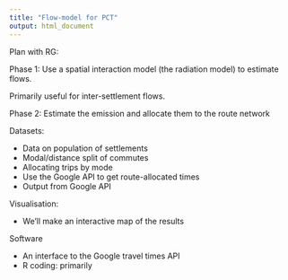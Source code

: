 ```yaml
---
title: "Flow-model for PCT"
output: html_document
---
```


Plan with RG:

Phase 1: Use a spatial interaction model (the radiation model) to estimate flows.

Primarily useful for inter-settlement flows.

Phase 2: Estimate the emission and allocate them to the route network

Datasets:

- Data on population of settlements
- Modal/distance split of commutes
- Allocating trips by mode
- Use the Google API to get route-allocated times
- Output from Google API

Visualisation:

- We'll make an interactive map of the results

Software

- An interface to the Google travel times API
- R coding: primarily
